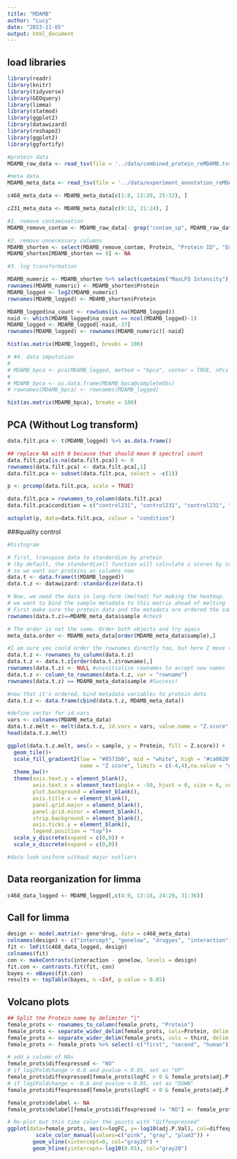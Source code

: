 ```yaml
---
title: "MDAMB"
author: "Lucy"
date: "2023-11-05"
output: html_document
---
```



## load libraries
```r
library(readr)
library(knitr)
library(tidyverse)
library(GEOquery)
library(limma)
library(statmod)
library(ggplot2)
library(datawizard)
library(reshape2)
library(ggplot2)
library(ggfortify)
```

```r
#protein data
MDAMB_raw_data <- read_tsv(file = '../data/combined_protein_reMDAMB.tsv')

#meta data
MDAMB_meta_data <- read_tsv(file = '../data/experiment_annotation_reMDAMB.tsv')

c468_meta_data <- MDAMB_meta_data[c(1:8, 13:20, 25:32), ]

c231_meta_data <- MDAMB_meta_data[c(9:12, 21:24), ]

```



```r
#1. remove contamination
MDAMB_remove_contam <- MDAMB_raw_data[- grep("contam_sp", MDAMB_raw_data$Protein),]

#2. remove unnecessary columns
MDAMB_shorten <- select(MDAMB_remove_contam, Protein, "Protein ID", "Entry Name", Description, contains("MaxLFQ Intensity"))
MDAMB_shorten[MDAMB_shorten == 0] <- NA

#3. log transformation

MDAMB_numeric <- MDAMB_shorten %>% select(contains("MaxLFQ Intensity"))
rownames(MDAMB_numeric) <- MDAMB_shorten$Protein
MDAMB_logged <- log2(MDAMB_numeric)
rownames(MDAMB_logged) <- MDAMB_shorten$Protein

MDAMB_logged$na_count <- rowSums(is.na(MDAMB_logged))
naid <- which(MDAMB_logged$na_count == ncol(MDAMB_logged)-1)
MDAMB_logged <- MDAMB_logged[-naid,-37] 
rownames(MDAMB_logged) <- rownames(MDAMB_numeric)[-naid]

hist(as.matrix(MDAMB_logged), breaks = 100)

# #4. data imputation
# 
# MDAMB_bpca <- pca(MDAMB_logged, method = "bpca", center = TRUE, nPcs = 5, completeObs = TRUE, scale = "vector")
# 
# MDAMB_bpca <- as.data.frame(MDAMB_bpca@completeObs)
# rownames(MDAMB_bpca) <- rownames(MDAMB_logged)

hist(as.matrix(MDAMB_bpca), breaks = 100)
```

## PCA (Without Log transform)

```r

data.filt.pca <- t(MDAMB_logged) %>% as.data.frame()

## replace NA with 0 because that should mean 0 spectral count
data.filt.pca[is.na(data.filt.pca)] <- 0
rownames(data.filt.pca) <- data.filt.pca[,1]
data.filt.pca <- subset(data.filt.pca, select = -c(1))

p <- prcomp(data.filt.pca, scale = TRUE)

data.filt.pca = rownames_to_column(data.filt.pca)
data.filt.pca$condition = c("control231", "control231", "control231", "control468", "control468", "control468", "control468_42hr", "control468_42hr", "control468_42hr", "drug231", "drug231", "drug231", "drug468", "drug468", "drug468", "drug468_42hr", "drug468_42hr", "drug468_42hr", "high231", "high231", "high_drug231", "high_drug231", "high231", "low468", "low468", "low468", "low468_42hr", "low468_42hr", "low468_42hr", "high_drug231", "low_drug468_42hr", "low_drug468", "low_drug468", "low_drug468", "low_drug468_42hr", "low_drug468_42hr")

autoplot(p, data=data.filt.pca, colour = "condition")

```


###quality control
```r
#histogram

# first, transpose data to standardize by protein
# (by default, the standardize() function will calculate z scores by column,
# so we want our proteins as columns now
data.t <- data.frame(t(MDAMB_logged))
data.t.z <- datawizard::standardize(data.t)

# Now, we need the data in long-form (melted) for making the heatmap.
# we want to bind the sample metadata to this matrix ahead of melting
# First make sure the protein data and the metadata are ordered the same
rownames(data.t.z)==MDAMB_meta_data$sample #check

# The order is not the same. Order both objects and try again
meta_data.order <- MDAMB_meta_data[order(MDAMB_meta_data$sample),]

#I am sure you could order the rownames directly too, but here I move the sample names into a column, order it, and move it back to rownames
data.t.z <- rownames_to_column(data.t.z) 
data.t.z <- data.t.z[order(data.t.z$rowname),]
rownames(data.t.z) <- NULL #uninitialize rownames to accept new names
data.t.z <- column_to_rownames(data.t.z, var = "rowname")
rownames(data.t.z) == MDAMB_meta_data$sample #Success!

#now that it's ordered, bind metadata variables to protein data
data.t.z <- data.frame(cbind(data.t.z, MDAMB_meta_data))

#define vector for id.vars
vars <- colnames(MDAMB_meta_data)
data.t.z.melt <- melt(data.t.z, id.vars = vars, value.name = "Z.score", variable.name = "Protein")
head(data.t.z.melt)

ggplot(data.t.z.melt, aes(x = sample, y = Protein, fill = Z.score)) +
  geom_tile()+
  scale_fill_gradient2(low = "#0571b0", mid = "white", high = "#ca0020",
                       name = "Z score", limits = c(-4,4),na.value = "grey")+
  theme_bw()+
  theme(axis.text.y = element_blank(),
        axis.text.x = element_text(angle = -50, hjust = 0, size = 6, color = "black"),
        plot.background = element_blank(),
        axis.title.x = element_blank(),
        panel.grid.major = element_blank(),
        panel.grid.minor = element_blank(),
        strip.background = element_blank(),
        axis.ticks.y = element_blank(),
        legend.position = "top")+
  scale_y_discrete(expand = c(0,0)) + 
  scale_x_discrete(expand = c(0,0))  

#data look uniform without major outliers

```

## Data reorganization for limma
```r
c468_data_logged <- MDAMB_logged[,c(4:9, 13:18, 24:29, 31:36)]
```



## Call for limma
```r
design <- model.matrix(~ gene*drug, data = c468_meta_data)
colnames(design) <- c("intercept", "genelow", "drugyes", "interaction")
fit <- lmFit(c468_data_logged, design)
colnames(fit)
con <- makeContrasts(interaction - genelow, levels = design)
fit.con <- contrasts.fit(fit, con)
bayes <- eBayes(fit.con)
results <- topTable(bayes, n =Inf, p.value = 0.05)

```

## Volcano plots
```r
## Split the Protein name by delimiter "|"
female_prots <- rownames_to_column(female_prots, "Protein") 
female_prots <- separate_wider_delim(female_prots, cols=Protein, delim = "|", names = c("first", "second", "third"))
female_prots <- separate_wider_delim(female_prots, cols = third, delim = "_", names= c("name", "human"))
female_prots <- female_prots %>% select(-c("first", "second", "human"))

# add a column of NAs
female_prots$diffexpressed <- "NO"
# if log2Foldchange > 0.6 and pvalue < 0.05, set as "UP" 
female_prots$diffexpressed[female_prots$logFC > 0 & female_prots$adj.P.Val < 0.05] <- "UP"
# if log2Foldchange < -0.6 and pvalue < 0.05, set as "DOWN"
female_prots$diffexpressed[female_prots$logFC < 0 & female_prots$adj.P.Val < 0.05] <- "DOWN"

female_prots$delabel <- NA
female_prots$delabel[female_prots$diffexpressed != "NO"] <- female_prots$name[female_prots$diffexpressed != "NO"]

# Re-plot but this time color the points with "diffexpressed"
ggplot(data=female_prots, aes(x=logFC, y=-log10(adj.P.Val), col=diffexpressed, label=delabel)) + geom_point() + theme_minimal() + geom_text_repel(size = 3, colour = "black",max.overlaps = 30) +
         scale_color_manual(values=c("pink", "gray", "plum3")) +
        geom_vline(xintercept=0, col="gray20") +
        geom_hline(yintercept=-log10(0.05), col="gray20")
```

